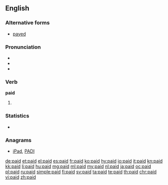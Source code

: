 ==English==

===Alternative forms===
* [[payed]] {{qualifier|archaic}}

===Pronunciation===
* {{IPA|/ˈpeɪd/|lang=en}}
* {{audio|en-us-paid.ogg|Audio (US)|lang=en}}
* {{rhymes|eɪd|lang=en}}

===Verb===
'''paid'''

# {{en-past of|pay}}

===Statistics===
* {{rank|brother|I've|longer|476|paid|art|neither|suddenly}}

===Anagrams===
* [[iPad#English|iPad]], [[PADI#English|PADI]]

[[de:paid]]
[[et:paid]]
[[el:paid]]
[[es:paid]]
[[fr:paid]]
[[ko:paid]]
[[hy:paid]]
[[io:paid]]
[[it:paid]]
[[kn:paid]]
[[kk:paid]]
[[li:paid]]
[[hu:paid]]
[[mg:paid]]
[[ml:paid]]
[[my:paid]]
[[nl:paid]]
[[ja:paid]]
[[oc:paid]]
[[pl:paid]]
[[ru:paid]]
[[simple:paid]]
[[fi:paid]]
[[sv:paid]]
[[ta:paid]]
[[te:paid]]
[[th:paid]]
[[chr:paid]]
[[vi:paid]]
[[zh:paid]]